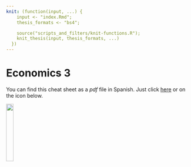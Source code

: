 ```yaml
---
knit: (function(input, ...) {
    input <- "index.Rmd";
    thesis_formats <- "bs4";

    source("scripts_and_filters/knit-functions.R");
    knit_thesis(input, thesis_formats, ...)
  })
---
```


# Economics 3

You can find this cheat sheet as a *pdf* file in Spanish.
Just click [here](files/02-econ3.pdf) or on the icon below.

::: {.row}
:::::: {.col-sm-6 .thesis-cover}
<a href="files/02-econ3.pdf"><img src="figures/02-econ3.png" style="width:20%; box-shadow:none;"/></a>
::::::
:::
